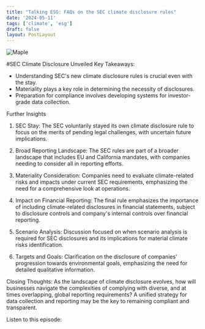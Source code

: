 ```yaml
---
title: "Talking ESG: FAQs on the SEC climate disclosure rules"
date: '2024-05-11'
tags: ['climate', 'esg']
draft: false
layout: PostLayout
---
```


<div className="flex justify-center">
  <div className="my-1 w-full px-2 xl:my-1 xl:w-1/2 xl:px-2">
    <img src="https://willpolesa.pythonanywhere.com/static/podcast_thumbnails/rec9lhebHT266nm5gpodcast_thumbnail.png" alt="Maple" className="mx-auto h-58 w-auto" />
  </div>
</div>

#SEC Climate Disclosure Unveiled
Key Takeaways:
- Understanding SEC's new climate disclosure rules is crucial even with the stay.
- Materiality plays a key role in determining the necessity of disclosures.
- Preparation for compliance involves developing systems for investor-grade data collection.

Further Insights
1. SEC Stay:
The SEC voluntarily stayed its own climate disclosure rule to focus on the merits of pending legal challenges, with uncertain future implications.

2. Broad Reporting Landscape:
The SEC rules are part of a broader landscape that includes EU and California mandates, with companies needing to consider all in reporting efforts.

3. Materiality Consideration:
Companies need to evaluate climate-related risks and impacts under current SEC requirements, emphasizing the need for a comprehensive look at operations.

4. Impact on Financial Reporting:
The final rule emphasizes the importance of including climate-related disclosures in financial statements, subject to disclosure controls and company's internal controls over financial reporting.

5. Scenario Analysis:
Discussion focused on when scenario analysis is required for SEC disclosures and its implications for material climate risks identification.

6. Targets and Goals:
Clarification on the disclosure of companies' progression towards environmental goals, emphasizing the need for detailed qualitative information.

Closing Thoughts:
As the landscape of climate disclosure evolves, how will businesses navigate the complexities of complying with diverse, and at times overlapping, global reporting requirements? A unified strategy for data collection and reporting may be the key to remaining compliant and transparent.

Listen to this episode:
